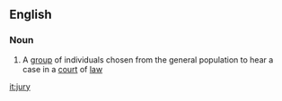 ==English==
===Noun===
#A [[group]] of individuals chosen from the general population to hear a case in a [[court]] of [[law]]

[[it:jury]]